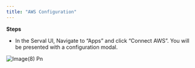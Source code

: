 ```yaml
---
title: "AWS Configuration"
---
```


**Steps**

- In the Serval UI, Navigate to “Apps” and click “Connect AWS”. You will be presented with a configuration modal.

![Image(8) Pn](/images/image\(8\).png)